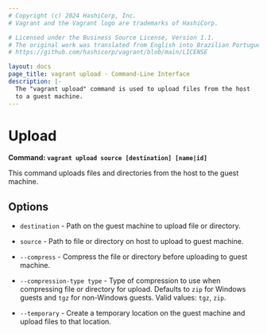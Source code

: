 ```yaml
---
# Copyright (c) 2024 HashiCorp, Inc.
# Vagrant and the Vagrant logo are trademarks of HashiCorp.

# Licensed under the Business Source License, Version 1.1.
# The original work was translated from English into Brazilian Portuguese.
# https://github.com/hashicorp/vagrant/blob/main/LICENSE

layout: docs
page_title: vagrant upload - Command-Line Interface
description: |-
  The "vagrant upload" command is used to upload files from the host
  to a guest machine.
---
```


# Upload

**Command: `vagrant upload source [destination] [name|id]`**

This command uploads files and directories from the host to the guest
machine.

## Options

- `destination` - Path on the guest machine to upload file or directory.

- `source` - Path to file or directory on host to upload to guest machine.

- `--compress` - Compress the file or directory before uploading to guest machine.

- `--compression-type type` - Type of compression to use when compressing
  file or directory for upload. Defaults to `zip` for Windows guests and
  `tgz` for non-Windows guests. Valid values: `tgz`, `zip`.

- `--temporary` - Create a temporary location on the guest machine and upload
  files to that location.
